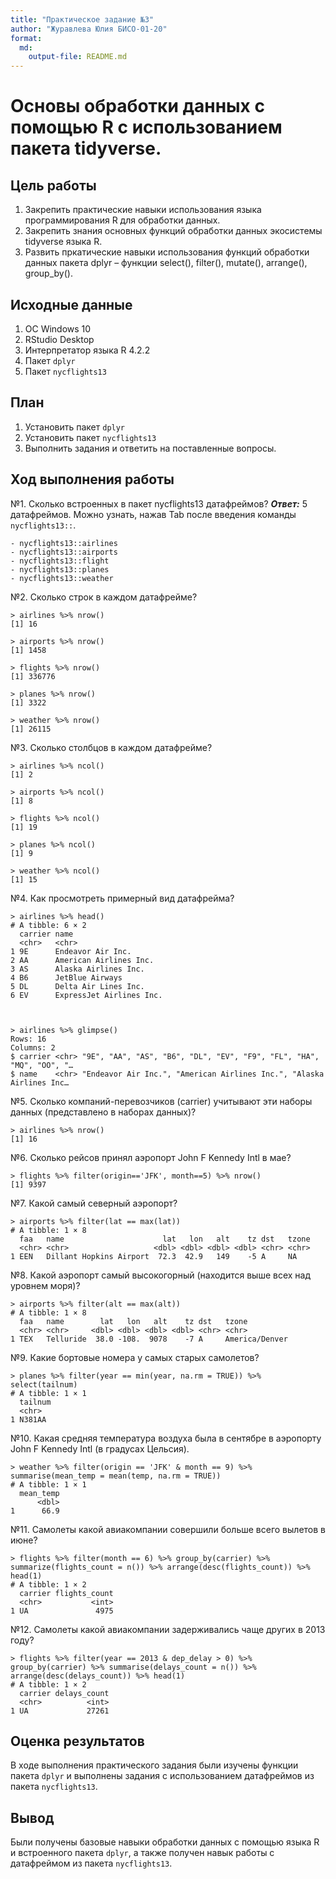 ```yaml
---
title: "Практическое задание №3"
author: "Журавлева Юлия БИСО-01-20"
format: 
  md:
    output-file: README.md
---
```

# Основы обработки данных с помощью R с использованием пакета tidyverse.

## Цель работы

1. Закрепить практические навыки использования языка программирования R для обработки данных.
2. Закрепить знания основных функций обработки данных экосистемы tidyverse языка R.
3. Развить пркатические навыки использования функций обработки данных пакета dplyr – функции select(), filter(), mutate(), arrange(), group_by().

## Исходные данные

1.  ОС Windows 10
2.  RStudio Desktop
3.  Интерпретатор языка R 4.2.2
4.  Пакет `dplyr`
5.  Пакет `nycflights13`

## План

1.  Установить пакет `dplyr`
2.  Установить пакет `nycflights13`
3.  Выполнить задания и ответить на поставленные вопросы.

## Ход выполнения работы

№1. Сколько встроенных в пакет nycflights13 датафреймов?
***Ответ:*** 5 датафреймов. Можно узнать, нажав Tab после введения команды `nycflights13::`.
```
- nycflights13::airlines
- nycflights13::airports
- nycflights13::flight
- nycflights13::planes
- nycflights13::weather
```

№2. Сколько строк в каждом датафрейме?
```
> airlines %>% nrow()
[1] 16

> airports %>% nrow()
[1] 1458

> flights %>% nrow()
[1] 336776

> planes %>% nrow()
[1] 3322

> weather %>% nrow()
[1] 26115
```

№3. Сколько столбцов в каждом датафрейме?
```
> airlines %>% ncol()
[1] 2

> airports %>% ncol()
[1] 8

> flights %>% ncol()
[1] 19

> planes %>% ncol()
[1] 9

> weather %>% ncol()
[1] 15
```

№4. Как просмотреть примерный вид датафрейма?
```
> airlines %>% head()
# A tibble: 6 × 2
  carrier name                    
  <chr>   <chr>                   
1 9E      Endeavor Air Inc.       
2 AA      American Airlines Inc.  
3 AS      Alaska Airlines Inc.    
4 B6      JetBlue Airways         
5 DL      Delta Air Lines Inc.    
6 EV      ExpressJet Airlines Inc.



> airlines %>% glimpse()
Rows: 16
Columns: 2
$ carrier <chr> "9E", "AA", "AS", "B6", "DL", "EV", "F9", "FL", "HA", "MQ", "OO", "…
$ name    <chr> "Endeavor Air Inc.", "American Airlines Inc.", "Alaska Airlines Inc…
```

№5. Сколько компаний-перевозчиков (carrier) учитывают эти наборы данных (представлено в наборах данных)?
```
> airlines %>% nrow()
[1] 16
```

№6. Сколько рейсов принял аэропорт John F Kennedy Intl в мае?
```
> flights %>% filter(origin=='JFK', month==5) %>% nrow()
[1] 9397
```

№7. Какой самый северный аэропорт?
```
> airports %>% filter(lat == max(lat))
# A tibble: 1 × 8
  faa   name                      lat   lon   alt    tz dst   tzone
  <chr> <chr>                   <dbl> <dbl> <dbl> <dbl> <chr> <chr>
1 EEN   Dillant Hopkins Airport  72.3  42.9   149    -5 A     NA   
```

№8. Какой аэропорт самый высокогорный (находится выше всех над уровнем моря)?
```
> airports %>% filter(alt == max(alt))
# A tibble: 1 × 8
  faa   name        lat   lon   alt    tz dst   tzone         
  <chr> <chr>     <dbl> <dbl> <dbl> <dbl> <chr> <chr>         
1 TEX   Telluride  38.0 -108.  9078    -7 A     America/Denver
```

№9. Какие бортовые номера у самых старых самолетов?
```
> planes %>% filter(year == min(year, na.rm = TRUE)) %>% select(tailnum)
# A tibble: 1 × 1
  tailnum
  <chr>  
1 N381AA 
```

№10. Какая средняя температура воздуха была в сентябре в аэропорту John F Kennedy Intl (в градусах Цельсия).
```
> weather %>% filter(origin == 'JFK' & month == 9) %>% summarise(mean_temp = mean(temp, na.rm = TRUE))
# A tibble: 1 × 1
  mean_temp
      <dbl>
1      66.9
```

№11. Самолеты какой авиакомпании совершили больше всего вылетов в июне?
```
> flights %>% filter(month == 6) %>% group_by(carrier) %>% summarize(flights_count = n()) %>% arrange(desc(flights_count)) %>% head(1)
# A tibble: 1 × 2
  carrier flights_count
  <chr>           <int>
1 UA               4975
```

№12. Самолеты какой авиакомпании задерживались чаще других в 2013 году?
```
> flights %>% filter(year == 2013 & dep_delay > 0) %>% group_by(carrier) %>% summarise(delays_count = n()) %>% arrange(desc(delays_count)) %>% head(1)
# A tibble: 1 × 2
  carrier delays_count
  <chr>          <int>
1 UA             27261
```

## Оценка результатов

В ходе выполнения практического задания были изучены функции пакета `dplyr` и выполнены задания с использованием датафреймов из пакета `nycflights13`.

## Вывод

Были получены базовые навыки обработки данных с помощью языка R и встроенного пакета `dplyr`, а также получен навык работы с датафреймом из пакета `nycflights13`.